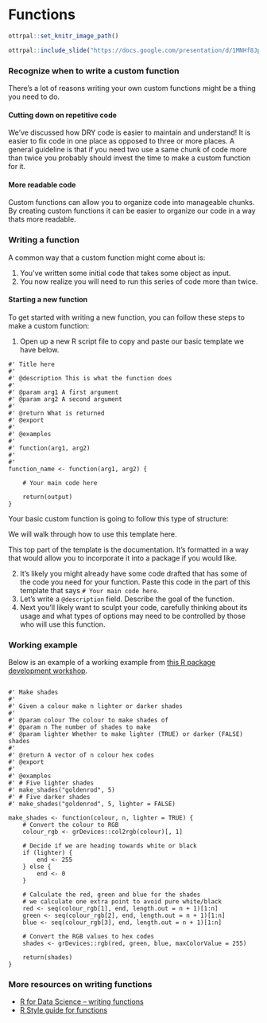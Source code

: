 
# Functions

```r
ottrpal::set_knitr_image_path()
```

```r
ottrpal::include_slide("https://docs.google.com/presentation/d/1MNHf8JpolaEP_vQ_kB-1xRBF9wo3haCArRu117hBoHA/edit#slide=id.g21a84b32106_0_53")
```

### Recognize when to write a custom function

There's a lot of reasons writing your own custom functions might be a thing you need to do.

#### Cutting down on repetitive code

We've discussed how DRY code is easier to maintain and understand! It is easier to fix code in one place as opposed to three or more places. A general guideline is that if you need two use a same chunk of code more than twice you probably should invest the time to make a custom function for it.

#### More readable code

Custom functions can allow you to organize code into manageable chunks.
By creating custom functions it can be easier to organize our code in a way thats more readable.


### Writing a function

A common way that a custom function might come about is:

1. You've written some initial code that takes some object as input.
2. You now realize you will need to run this series of code more than twice.


#### Starting a new function
To get started with writing a new function, you can follow these steps to make a custom function:

1. Open up a new R script file to copy and paste our basic template we have below.
```
#' Title here
#'
#' @description This is what the function does
#'
#' @param arg1 A first argument
#' @param arg2 A second argument
#'
#' @return What is returned
#' @export
#'
#' @examples
#'
#' function(arg1, arg2)
#'
#'
function_name <- function(arg1, arg2) {

    # Your main code here

    return(output)
}
```
Your basic custom function is going to follow this type of structure:

We will walk through how to use this template here.

This top part of the template is the documentation. It's formatted in a way that would
allow you to incorporate it into a package if you would like.

2. It's likely you might already have some code drafted that has some of the code you need for your function. Paste this code in the part of this template that says `# Your main code here`.
3.  Let's write a `@description` field. Describe the goal of the function.
4. Next you'll likely want to sculpt your code, carefully thinking about its usage  and what types of options may need to be controlled by those who will use this function.

### Working example

Below is an example of a working example from [this R package development workshop](https://combine-australia.github.io/r-pkg-dev/functions.html).
```

#' Make shades
#'
#' Given a colour make n lighter or darker shades
#'
#' @param colour The colour to make shades of
#' @param n The number of shades to make
#' @param lighter Whether to make lighter (TRUE) or darker (FALSE) shades
#'
#' @return A vector of n colour hex codes
#' @export
#'
#' @examples
#' # Five lighter shades
#' make_shades("goldenrod", 5)
#' # Five darker shades
#' make_shades("goldenrod", 5, lighter = FALSE)

make_shades <- function(colour, n, lighter = TRUE) {
    # Convert the colour to RGB
    colour_rgb <- grDevices::col2rgb(colour)[, 1]

    # Decide if we are heading towards white or black
    if (lighter) {
        end <- 255
    } else {
        end <- 0
    }

    # Calculate the red, green and blue for the shades
    # we calculate one extra point to avoid pure white/black
    red <- seq(colour_rgb[1], end, length.out = n + 1)[1:n]
    green <- seq(colour_rgb[2], end, length.out = n + 1)[1:n]
    blue <- seq(colour_rgb[3], end, length.out = n + 1)[1:n]

    # Convert the RGB values to hex codes
    shades <- grDevices::rgb(red, green, blue, maxColorValue = 255)

    return(shades)
}
```

### More resources on writing functions

- [R for Data Science -- writing functions](https://r4ds.had.co.nz/functions.html)
- [R Style guide for functions](https://style.tidyverse.org/functions.html)
